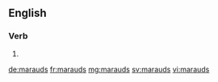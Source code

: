 ==English==

===Verb===
{{head|en}}

# {{en-third-person singular of|maraud}}

[[de:marauds]]
[[fr:marauds]]
[[mg:marauds]]
[[sv:marauds]]
[[vi:marauds]]